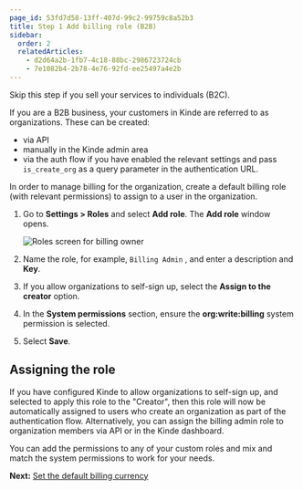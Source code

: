 ```yaml
---
page_id: 53fd7d58-13ff-407d-99c2-99759c8a52b3
title: Step 1 Add billing role (B2B)
sidebar:
  order: 2
  relatedArticles:
    - d2d64a2b-1fb7-4c18-88bc-2986723724cb
    - 7e1082b4-2b78-4e76-92fd-ee25497a4e2b
---
```


Skip this step if you sell your services to individuals (B2C).

If you are a B2B business, your customers in Kinde are referred to as organizations. These can be created:
* via API
* manually in the Kinde admin area
* via the auth flow if you have enabled the relevant settings and pass `is_create_org` as a query parameter in the authentication URL.

In order to manage billing for the organization, create a default billing role (with relevant permissions) to assign to a user in the organization. 

1. Go to **Settings > Roles** and select **Add role**. The **Add role** window opens.
    
    ![Roles screen for billing owner](https://imagedelivery.net/skPPZTHzSlcslvHjesZQcQ/96415552-a11b-4be3-e644-d9eaa2af6700/public)
    
2. Name the role, for example, `Billing Admin` , and enter a description and **Key**.
3. If you allow organizations to self-sign up, select the **Assign to the creator** option.
4. In the **System permissions** section, ensure the **org:write:billing** system permission is selected.
5. Select **Save**.
    
## Assigning the role

If you have configured Kinde to allow organizations to self-sign up, and selected to apply this role to the "Creator", then this role will now be automatically assigned to users who create an organization as part of the authentication flow. Alternatively, you can assign the billing admin role to organization members via API or in the Kinde dashboard. 

You can add the permissions to any of your custom roles and mix and match the system permissions to work for your needs.

**Next:** [Set the default billing currency](/billing/get-started/default-billing-currency/)
